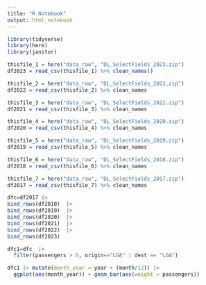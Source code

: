 ---
title: "R Notebook"
output: html_notebook
---

```{r}
library(tidyverse)
library(here)
library(janitor)
```

```{r}
thisfile_1 = here("data_raw", "DL_SelectFields_2023.zip")
df2023 = read_csv(thisfile_1) %>% clean_names()

thisfile_2 = here("data_raw", "DL_SelectFields_2022.zip")
df2022 = read_csv(thisfile_2) %>% clean_names

thisfile_3 = here("data_raw", "DL_SelectFields_2021.zip")
df2021 = read_csv(thisfile_3) %>% clean_names

thisfile_4 = here("data_raw", "DL_SelectFields_2020.zip")
df2020 = read_csv(thisfile_4) %>% clean_names

thisfile_5 = here("data_raw", "DL_SelectFields_2019.zip")
df2019 = read_csv(thisfile_5) %>% clean_names

thisfile_6 = here("data_raw", "DL_SelectFields_2018.zip")
df2018 = read_csv(thisfile_6) %>% clean_names

thisfile_7 = here("data_raw", "DL_SelectFields_2017.zip")
df2017 = read_csv(thisfile_7) %>% clean_names
```

```{r}
dfc=df2017 |>
bind_rows(df2018)  |>
bind_rows(df2019)  |>
bind_rows(df2020)  |>
bind_rows(df2021)  |>
bind_rows(df2022)  |>
bind_rows(df2023)
```


```{r}
dfc1=dfc  |>
  filter(passengers > 0, origin=="LGA" | dest == "LGA")
```


```{r}
dfc1 |> mutate(month_year = year + (month/12)) |> 
  ggplot(aes(month_year)) + geom_bar(aes(weight = passengers)) 
```
